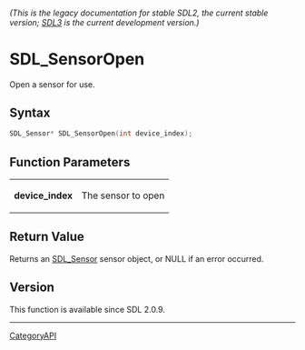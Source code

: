 ====== (This is the legacy documentation for stable SDL2, the current stable version; [https://wiki.libsdl.org/SDL3/ SDL3] is the current development version.) ======
= SDL_SensorOpen =

Open a sensor for use.

== Syntax ==

<syntaxhighlight lang='c'>
SDL_Sensor* SDL_SensorOpen(int device_index);
</syntaxhighlight>

== Function Parameters ==

{|
|'''device_index'''
|The sensor to open
|}

== Return Value ==

Returns an [[SDL_Sensor]] sensor object, or NULL if an error occurred.

== Version ==

This function is available since SDL 2.0.9.

----
[[CategoryAPI]]


